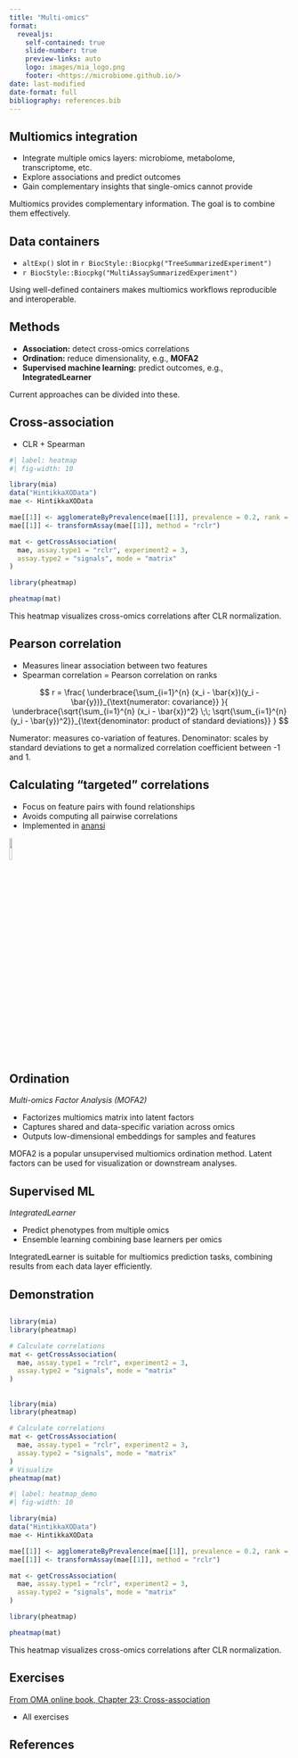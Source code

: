 ```yaml
---
title: "Multi-omics"
format:
  revealjs:
    self-contained: true
    slide-number: true
    preview-links: auto
    logo: images/mia_logo.png
    footer: <https://microbiome.github.io/>
date: last-modified
date-format: full
bibliography: references.bib
---
```


## Multiomics integration

- Integrate multiple omics layers: microbiome, metabolome, transcriptome, etc.
- Explore associations and predict outcomes
- Gain complementary insights that single-omics cannot provide

::: {.notes}

Multiomics provides complementary information. The goal is to combine them effectively.

:::

## Data containers

- `altExp()` slot in `r BiocStyle::Biocpkg("TreeSummarizedExperiment")`
- `r BiocStyle::Biocpkg("MultiAssaySummarizedExperiment")`

::: {.notes}

Using well-defined containers makes multiomics workflows reproducible and interoperable.

:::

## Methods

- **Association:** detect cross-omics correlations
- **Ordination:** reduce dimensionality, e.g., **MOFA2**
- **Supervised machine learning:** predict outcomes, e.g., **IntegratedLearner**

::: {.notes}

Current approaches can be divided into these.

:::

## Cross-association

- CLR + Spearman \rho

```r
#| label: heatmap
#| fig-width: 10

library(mia)
data("HintikkaXOData")
mae <- HintikkaXOData

mae[[1]] <- agglomerateByPrevalence(mae[[1]], prevalence = 0.2, rank = "Class")
mae[[1]] <- transformAssay(mae[[1]], method = "rclr")

mat <- getCrossAssociation(
  mae, assay.type1 = "rclr", experiment2 = 3, 
  assay.type2 = "signals", mode = "matrix"
)

library(pheatmap)

pheatmap(mat)
```

::: {.notes}

This heatmap visualizes cross-omics correlations after CLR normalization.

:::

## Pearson correlation {.smaller}

- Measures linear association between two features
- Spearman correlation = Pearson correlation on ranks

$$
r = \frac{
  \underbrace{\sum_{i=1}^{n} (x_i - \bar{x})(y_i - \bar{y})}_{\text{numerator: covariance}}
}{
  \underbrace{\sqrt{\sum_{i=1}^{n} (x_i - \bar{x})^2} \;\; \sqrt{\sum_{i=1}^{n} (y_i - \bar{y})^2}}_{\text{denominator: product of standard deviations}}
}
$$

::: {.notes}

Numerator: measures co-variation of features.
Denominator: scales by standard deviations to get a normalized correlation coefficient between -1 and 1.

:::

## Calculating "targeted" correlations

- Focus on feature pairs with found relationships
- Avoids computing all pairwise correlations
- Implemented in [anansi](github.com/thomazbastiaanssen/anansi/tree/devel)

![](https://raw.githubusercontent.com/thomazbastiaanssen/anansi/refs/heads/devel/man/figures/anansi_hex.png){fig-alt="anansi logo" width=10% fig-align="right"}

::: {.notes}


:::

## Ordination

_Multi-omics Factor Analysis (MOFA2)_

- Factorizes multiomics matrix into latent factors
- Captures shared and data-specific variation across omics
- Outputs low-dimensional embeddings for samples and features

::: {.notes}
MOFA2 is a popular unsupervised multiomics ordination method. Latent factors can be used for visualization or downstream analyses.
:::

## Supervised ML

_IntegratedLearner_

- Predict phenotypes from multiple omics
- Ensemble learning combining base learners per omics

::: {.notes}
IntegratedLearner is suitable for multiomics prediction tasks, combining results from each data layer efficiently.
:::

## Demonstration

## {auto-animate="true"}

```r
library(mia)
library(pheatmap)

# Calculate correlations
mat <- getCrossAssociation(
  mae, assay.type1 = "rclr", experiment2 = 3, 
  assay.type2 = "signals", mode = "matrix"
)
```

## {auto-animate="true"}

```r
library(mia)
library(pheatmap)

# Calculate correlations
mat <- getCrossAssociation(
  mae, assay.type1 = "rclr", experiment2 = 3, 
  assay.type2 = "signals", mode = "matrix"
)
# Visualize
pheatmap(mat)
```

```r
#| label: heatmap_demo
#| fig-width: 10

library(mia)
data("HintikkaXOData")
mae <- HintikkaXOData

mae[[1]] <- agglomerateByPrevalence(mae[[1]], prevalence = 0.2, rank = "Class")
mae[[1]] <- transformAssay(mae[[1]], method = "rclr")

mat <- getCrossAssociation(
  mae, assay.type1 = "rclr", experiment2 = 3, 
  assay.type2 = "signals", mode = "matrix"
)

library(pheatmap)

pheatmap(mat)
```

::: {.notes}

This heatmap visualizes cross-omics correlations after CLR normalization.

:::

## Exercises

[From OMA online book, Chapter 23: Cross-association](https://microbiome.github.io/OMA/docs/devel/pages/cross_correlation.html)

- All exercises

## References
